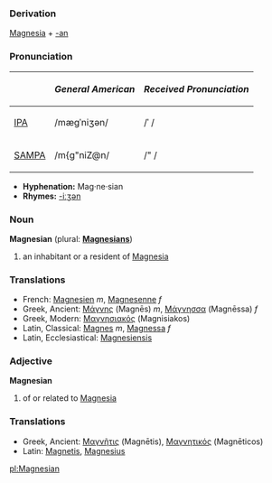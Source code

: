 ===Derivation===
[[Magnesia]] + [[-an]]

===Pronunciation===
{| border=1 cellpadding=5
! !! ''General American'' !! ''Received Pronunciation''
|-
| [[w:IPA|IPA]] || /mægˈniʒən/ || /ˈ /
|-
| [[w:SAMPA|SAMPA]] || /m{g"niZ@n/ || /" / 
|}
*'''Hyphenation:''' Mag·ne·sian
*'''Rhymes:''' [[Rhymes:English:-iːʒən|-iːʒən]]

=== Noun ===
'''Magnesian''' (plural: '''[[Magnesians]]''')
# an inhabitant or a resident of [[Magnesia]]

===Translations===
*French: [[Magnesien]] ''m'', [[Magnesenne]] ''f''
*Greek, Ancient: [[Μάγνης]] (Magnēs) ''m'', [[Μάγνησσα]] (Magnēssa) ''f''
*Greek, Modern: [[Μαγνησιακός]] (Magnisiakos)
*Latin, Classical: [[Magnes]] ''m'', [[Magnessa]] ''f'' 
*Latin, Ecclesiastical: [[Magnesiensis]]

=== Adjective ===
'''Magnesian'''
# of or related to [[Magnesia]]

===Translations===
*Greek, Ancient:  [[Μαγνῆτις]] (Magnētis), [[Μαγνητικός]] (Magnēticos)
*Latin: [[Magnetis]], [[Magnesius]]

[[pl:Magnesian]]